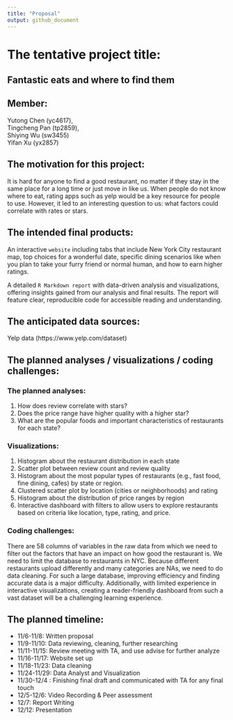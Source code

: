 ```yaml
---
title: "Proposal"
output: github_document
---
```

# The tentative project title:
## Fantastic eats and where to find them

## Member:
Yutong Chen (yc4617),    
Tingcheng Pan (tp2859),     
Shiying Wu (sw3455)   
Yifan Xu (yx2857)    

## The motivation for this project:
It is hard for anyone to find a good restaurant, no matter if they stay in the same place for a long time or just move in like us. When people do not know where to eat, rating apps such as yelp would be a key resource for people to use. However, it led to an interesting question to us: what factors could correlate with rates or stars. 

## The intended final products:
An interactive `website` including tabs that include New York City restaurant map, top choices for a wonderful date,  specific dining scenarios like when you plan to take your furry friend or normal human, and how to earn higher ratings.

A detailed `R Markdown report` with data-driven analysis and visualizations, offering insights gained from our analysis and final results. The report will feature clear, reproducible code for accessible reading and understanding.

## The anticipated data sources:
Yelp data (https://www.yelp.com/dataset)

## The planned analyses / visualizations / coding challenges:
### The planned analyses:
1. How does review correlate with stars?   
2. Does the price range have higher quality with a higher star?   
3. What are the popular foods and important characteristics of restaurants for each state?    

### Visualizations:
1. Histogram about the restaurant distribution in each state
2. Scatter plot between review count and review quality
3. Histogram about the most popular types of restaurants (e.g., fast food, fine dining, cafes) by state or region.
4. Clustered scatter plot by location (cities or neighborhoods) and rating
5. Histogram about the distribution of price ranges by region
6. Interactive dashboard with filters to allow users to explore restaurants based on criteria like location, type, rating, and price.

### Coding challenges:
There are 58 columns of variables in the raw data from which we need to filter out the factors that have an impact on how good the restaurant is. We need to limit the database to restaurants in NYC. Because different restaurants upload differently and many categories are NAs, we need to do data cleaning. For such a large database, improving efficiency and finding accurate data is a major difficulty. Additionally, with limited experience in interactive visualizations, creating a reader-friendly dashboard from such a vast dataset will be a challenging learning experience.

## The planned timeline:
* 11/6-11/8: Written proposal    
* 11/9-11/10: Data reviewing, cleaning, further researching     
* 11/11-11/15: Review meeting with TA, and use advise for further analyze      
* 11/16-11/17: Website set up    
* 11/18-11/23: Data cleaning     
* 11/24-11/29: Data Analyst and Visualization      
* 11/30-12/4 : Finishing final draft and communicated with TA for any final touch     
* 12/5-12/6: Video Recording & Peer assessment     
* 12/7: Report Writing     
* 12/12: Presentation     

